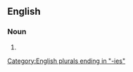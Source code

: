 ==English==

===Noun===
{{head|en|noun form}}

# {{plural of|en|armoury}}

[[Category:English plurals ending in "-ies"]]